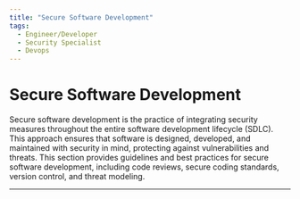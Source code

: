 ```yaml
---
title: "Secure Software Development"
tags:
  - Engineer/Developer
  - Security Specialist
  - Devops
---
```



<TagProvider>
<TagFilter />

# Secure Software Development

<TagList tags={frontmatter.tags} />
<AttributionList contributors={frontmatter.contributors} />

Secure software development is the practice of integrating security measures throughout the entire software development
lifecycle (SDLC). This approach ensures that software is designed, developed, and maintained with security in mind,
protecting against vulnerabilities and threats. This section provides guidelines and best practices for secure software
development, including code reviews, secure coding standards, version control, and threat modeling.

---

</TagProvider>
<ContributeFooter />
